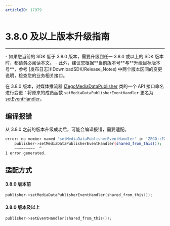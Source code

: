 ```yaml
---
articleID: 17979
---
```

# 3.8.0 及以上版本升级指南

---

<Warning title="注意">
- 如果您当前的 SDK 低于 3.8.0 版本，需要升级到任一 3.8.0 或以上的 SDK 版本时，都请务必阅读本文。
- 此外，建议您根据**当前版本号**与**升级目标版本号**，参考 [发布日志](!DownloadSDK/Release_Notes) 中两个版本区间的变更说明，检查您的业务相关接口。

</Warning>



在 3.8.0 版本，对媒体推流器 [IZegoMediaDataPublisher](@-IZegoMediaDataPublisher) 类的一个 API 接口命名进行变更：将原来的成员函数 `setMediaDataPublisherEventHandler` 更名为 [setEventHandler](@setEventHandler)。

## 编译报错

从 3.8.0 之前的版本升级成功后，可能会编译报错，需要适配。

```sh
error: no member named 'setMediaDataPublisherEventHandler' in 'ZEGO::EXPRESS::IZegoMediaDataPublisher'
    publisher->setMediaDataPublisherEventHandler(shared_from_this());
    ~~~~~~~~~  ^
1 error generated.
```

## 适配方式

#### 3.8.0 版本前

```cpp
publisher->setMediaDataPublisherEventHandler(shared_from_this());
```

#### 3.8.0 版本及以上

```cpp
publisher->setEventHandler(shared_from_this());
```
